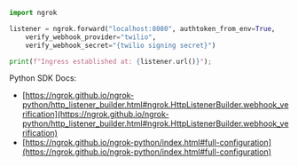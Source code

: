 ```python
import ngrok

listener = ngrok.forward("localhost:8080", authtoken_from_env=True,
    verify_webhook_provider="twilio",
    verify_webhook_secret="{twilio signing secret}")

print(f"Ingress established at: {listener.url()}");
```

Python SDK Docs:

- [https://ngrok.github.io/ngrok-python/http_listener_builder.html#ngrok.HttpListenerBuilder.webhook_verification](https://ngrok.github.io/ngrok-python/http_listener_builder.html#ngrok.HttpListenerBuilder.webhook_verification)
- [https://ngrok.github.io/ngrok-python/index.html#full-configuration](https://ngrok.github.io/ngrok-python/index.html#full-configuration)
